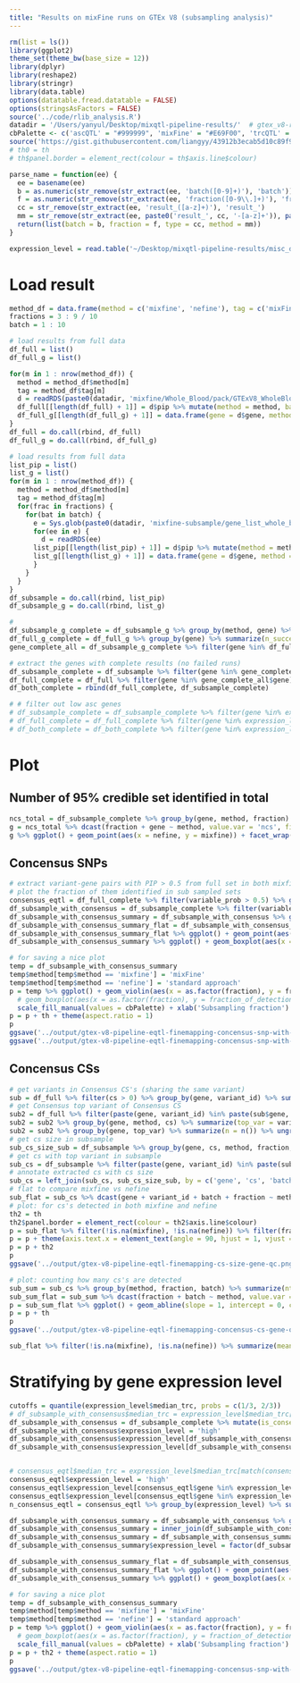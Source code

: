 ```yaml
---
title: "Results on mixFine runs on GTEx V8 (subsampling analysis)"
---
```


```r
rm(list = ls())
library(ggplot2)
theme_set(theme_bw(base_size = 12))
library(dplyr)
library(reshape2)
library(stringr)
library(data.table)
options(datatable.fread.datatable = FALSE)
options(stringsAsFactors = FALSE)
source('../code/rlib_analysis.R')
datadir = '/Users/yanyul/Desktop/mixqtl-pipeline-results/'  # gtex_v8-results/
cbPalette <- c('ascQTL' = "#999999", 'mixFine' = "#E69F00", 'trcQTL' = "#56B4E9", 'vanilla' = "#009E73", 'standard approach' = "#009E73", "#F0E442", "#0072B2", "#D55E00", "#CC79A7")
source('https://gist.githubusercontent.com/liangyy/43912b3ecab5d10c89f9d4b2669871c9/raw/8151c6fe70e3d4ee43d9ce340ecc0eb65172e616/my_ggplot_theme.R')
# th0 = th
# th$panel.border = element_rect(colour = th$axis.line$colour)

parse_name = function(ee) {
  ee = basename(ee)
  b = as.numeric(str_remove(str_extract(ee, 'batch([0-9]+)'), 'batch'))
  f = as.numeric(str_remove(str_extract(ee, 'fraction([0-9\\.]+)'), 'fraction'))
  cc = str_remove(str_extract(ee, 'result_([a-z]+)'), 'result_')
  mm = str_remove(str_extract(ee, paste0('result_', cc, '-[a-z]+')), paste0('result_', cc, '-'))
  return(list(batch = b, fraction = f, type = cc, method = mm))
}

expression_level = read.table('~/Desktop/mixqtl-pipeline-results/misc_data/gtex-v8-genes-passed-qc-with-median-trc.txt', header = T, stringsAsFactors = F)
```

# Load result

```r
method_df = data.frame(method = c('mixfine', 'nefine'), tag = c('mixFine', 'standard approach'))
fractions = 3 : 9 / 10
batch = 1 : 10

# load results from full data
df_full = list()
df_full_g = list()

for(m in 1 : nrow(method_df)) {
  method = method_df$method[m]
  tag = method_df$tag[m]
  d = readRDS(paste0(datadir, 'mixfine/Whole_Blood/pack/GTExV8_WholeBlood__result_pip-', method, '.rds'))
  df_full[[length(df_full) + 1]] = d$pip %>% mutate(method = method, batch = NA, fraction = 1)
  df_full_g[[length(df_full_g) + 1]] = data.frame(gene = d$gene, method = method, batch = NA, fraction = 1)
}
df_full = do.call(rbind, df_full)
df_full_g = do.call(rbind, df_full_g)

# load results from full data
list_pip = list()
list_g = list()
for(m in 1 : nrow(method_df)) {
  method = method_df$method[m]
  tag = method_df$tag[m]
  for(frac in fractions) {
    for(bat in batch) {
      e = Sys.glob(paste0(datadir, 'mixfine-subsample/gene_list_whole_blood_for_subsampling_with_qc0*/Whole_Blood/pack/mypack-08-10-20__indiv_subset-indiv_subset__fraction', frac, '__batch', bat, '-result_pip-', method, '.rds'))
      for(ee in e) {
        d = readRDS(ee)
      list_pip[[length(list_pip) + 1]] = d$pip %>% mutate(method = method, batch = bat, fraction = frac)
      list_g[[length(list_g) + 1]] = data.frame(gene = d$gene, method = method, batch = bat, fraction = frac)
      }
    }
  }
}
df_subsample = do.call(rbind, list_pip)
df_subsample_g = do.call(rbind, list_g)

# 
df_subsample_g_complete = df_subsample_g %>% group_by(method, gene) %>% summarize(n_success = n()) %>% ungroup() %>% filter(n_success == 10 * 7) %>% group_by(gene) %>% summarize(n_method = n()) %>% ungroup() %>% filter(n_method == 2)
df_full_g_complete = df_full_g %>% group_by(gene) %>% summarize(n_success = n()) %>% ungroup() %>% filter(n_success == 2)
gene_complete_all = df_subsample_g_complete %>% filter(gene %in% df_full_g_complete$gene)

# extract the genes with complete results (no failed runs)
df_subsample_complete = df_subsample %>% filter(gene %in% gene_complete_all$gene) 
df_full_complete = df_full %>% filter(gene %in% gene_complete_all$gene)
df_both_complete = rbind(df_full_complete, df_subsample_complete)

# # filter out low asc genes
# df_subsample_complete = df_subsample_complete %>% filter(gene %in% expression_level$gene[expression_level$n_good_asc > 30 / 3 * 10]) 
# df_full_complete = df_full_complete %>% filter(gene %in% expression_level$gene[expression_level$n_good_asc > 30 / 3 * 10]) 
# df_both_complete = df_both_complete %>% filter(gene %in% expression_level$gene[expression_level$n_good_asc > 30 / 3 * 10]) 
```

# Plot

## Number of 95% credible set identified in total

```r
ncs_total = df_subsample_complete %>% group_by(gene, method, fraction) %>% summarize(ncs = length(unique(cs))) %>% ungroup()
g = ncs_total %>% dcast(fraction + gene ~ method, value.var = 'ncs', fill = 0)
g %>% ggplot() + geom_point(aes(x = nefine, y = mixfine)) + facet_wrap(~fraction)
```


## Concensus SNPs

```r
# extract variant-gene pairs with PIP > 0.5 from full set in both mixfine and nefine
# plot the fraction of them identified in sub sampled sets
consensus_eqtl = df_full_complete %>% filter(variable_prob > 0.5) %>% group_by(variant_id, gene) %>% summarize(n_method = n()) %>% ungroup() %>% filter(n_method == 2)
df_subsample_with_consensus = df_subsample_complete %>% filter(variable_prob > 0) %>% mutate(is_consensus = paste(variant_id, gene) %in% paste(consensus_eqtl$variant_id, consensus_eqtl$gene))
df_subsample_with_consensus_summary = df_subsample_with_consensus %>% group_by(method, fraction, batch) %>% summarize(fraction_of_detection = sum(is_consensus) / nrow(consensus_eqtl))
df_subsample_with_consensus_summary_flat = df_subsample_with_consensus_summary %>% dcast(fraction + batch ~ method, value.var = 'fraction_of_detection')
df_subsample_with_consensus_summary_flat %>% ggplot() + geom_point(aes(x = mixfine, y = nefine)) + geom_abline(slope = 1, intercept = 0)
df_subsample_with_consensus_summary %>% ggplot() + geom_boxplot(aes(x = as.factor(fraction), y = fraction_of_detection, color = method)) + scale_color_manual(values = cbPalette)

# for saving a nice plot
temp = df_subsample_with_consensus_summary
temp$method[temp$method == 'mixfine'] = 'mixFine'
temp$method[temp$method == 'nefine'] = 'standard approach'
p = temp %>% ggplot() + geom_violin(aes(x = as.factor(fraction), y = fraction_of_detection, fill = method), alpha = .5, position = position_dodge(1), width = 1.5) + 
  # geom_boxplot(aes(x = as.factor(fraction), y = fraction_of_detection, fill = method), alpha = 1, width = .2, position = position_dodge(1)) + 
  scale_fill_manual(values = cbPalette) + xlab('Subsampling fraction') + ylab('Power (detection rate)') + theme(legend.position = c(0.8, 0.2), legend.title = element_blank()) + geom_jitter(aes(x = as.factor(fraction), y = fraction_of_detection, fill = method), position = position_dodge(1), size = 0.7, alpha = 0.5) # + ggtitle('Consensus variants \n (PIP > 0.5 in both) \n being detected')
p = p + th + theme(aspect.ratio = 1)
p
ggsave('../output/gtex-v8-pipeline-eqtl-finemapping-concensus-snp-with-gene-qc.png', p, height = 4, width = 4)
ggsave('../output/gtex-v8-pipeline-eqtl-finemapping-concensus-snp-with-gene-qc.pdf', p, height = 4, width = 4)
```

## Concensus CSs

```r
# get variants in Consensus CS's (sharing the same variant)
sub = df_full %>% filter(cs > 0) %>% group_by(gene, variant_id) %>% summarize(nmethod = length(unique(method))) %>% ungroup() %>% filter(nmethod > 1)
# get Consensus top variant of Consensus CS
sub2 = df_full %>% filter(paste(gene, variant_id) %in% paste(sub$gene, sub$variant_id))
sub2 = sub2 %>% group_by(gene, method, cs) %>% summarize(top_var = variant_id[which.max(variable_prob)])
sub2 = sub2 %>% group_by(gene, top_var) %>% summarize(n = n()) %>% ungroup() %>% filter(n == 2)
# get cs size in subsample
sub_cs_size_sub = df_subsample %>% group_by(gene, cs, method, fraction, batch) %>% summarize(cs_size = n())
# get cs with top variant in subsample
sub_cs = df_subsample %>% filter(paste(gene, variant_id) %in% paste(sub2$gene, sub2$top_var))
# annotate extracted cs with cs size
sub_cs = left_join(sub_cs, sub_cs_size_sub, by = c('gene', 'cs', 'batch', 'fraction', 'method'))
# flat to compare mixfine vs nefine
sub_flat = sub_cs %>% dcast(gene + variant_id + batch + fraction ~ method, value.var = 'cs_size')
# plot: for cs's detected in both mixfine and nefine
th2 = th
th2$panel.border = element_rect(colour = th2$axis.line$colour)
p = sub_flat %>% filter(!is.na(mixfine), !is.na(nefine)) %>% filter(fraction != 0.3) %>% ggplot(aes(y = mixfine, x = nefine)) + geom_abline(slope = 1, intercept = 0, color = 'lightgray') + geom_point(alpha = .5) + facet_wrap(~fraction, ncol = 2) + ylab('CS size in mixFine') + xlab('CS size in standard approach') + coord_equal(xlim = c(0, 300), y = c(0, 300)) # + ggtitle('Size of Consensus CS \n being detected in both')
p = p + theme(axis.text.x = element_text(angle = 90, hjust = 1, vjust = .5)) # + coord_cartesian(xlim = c(0, 300), y = c(0, 300))
p = p + th2
p
ggsave('../output/gtex-v8-pipeline-eqtl-finemapping-cs-size-gene-qc.png', p, height = 5, width = 4)

# plot: counting how many cs's are detected
sub_sum = sub_cs %>% group_by(method, fraction, batch) %>% summarize(ntimes_detected = n()) 
sub_sum_flat = sub_sum %>% dcast(fraction + batch ~ method, value.var = 'ntimes_detected')
p = sub_sum_flat %>% ggplot() + geom_abline(slope = 1, intercept = 0, color = 'lightgray') + geom_point(aes(y = mixfine / nrow(sub2), x = nefine / nrow(sub2))) + ylab('Detection rate in mixFine') + xlab('Detection rate in standard approach') + coord_equal() # + ggtitle('Consensus CS \n (CS with same top variant) \n being detected')
p = p + th
p
ggsave('../output/gtex-v8-pipeline-eqtl-finemapping-concensus-cs-gene-qc.png', p, height = 4, width = 4)

sub_flat %>% filter(!is.na(mixfine), !is.na(nefine)) %>% summarize(mean_mixfine = mean(mixfine, na.rm = T), mean_nefine = mean(nefine, na.rm = T))
```

# Stratifying by gene expression level

```r
cutoffs = quantile(expression_level$median_trc, probs = c(1/3, 2/3))
# df_subsample_with_consensus$median_trc = expression_level$median_trc[match(df_subsample_with_consensus$gene, expression_level$gene)]
df_subsample_with_consensus = df_subsample_complete %>% mutate(is_consensus = paste(variant_id, gene) %in% paste(consensus_eqtl$variant_id, consensus_eqtl$gene))
df_subsample_with_consensus$expression_level = 'high'
df_subsample_with_consensus$expression_level[df_subsample_with_consensus$gene %in% expression_level$gene[expression_level$median_trc < cutoffs[1]]] = 'low'
df_subsample_with_consensus$expression_level[df_subsample_with_consensus$gene %in% expression_level$gene[expression_level$median_trc < cutoffs[2] & expression_level$median_trc >= cutoffs[1]]] = 'middle'


# consensus_eqtl$median_trc = expression_level$median_trc[match(consensus_eqtl$gene, expression_level$gene)]
consensus_eqtl$expression_level = 'high'
consensus_eqtl$expression_level[consensus_eqtl$gene %in% expression_level$gene[expression_level$median_trc < cutoffs[1]]] = 'low'
consensus_eqtl$expression_level[consensus_eqtl$gene %in% expression_level$gene[expression_level$median_trc < cutoffs[2] & expression_level$median_trc >= cutoffs[1]]] = 'middle'
n_consensus_eqtl = consensus_eqtl %>% group_by(expression_level) %>% summarize(n = n()) %>% ungroup()

df_subsample_with_consensus_summary = df_subsample_with_consensus %>% group_by(method, fraction, batch, expression_level) %>% summarize(num_of_detection = sum(is_consensus))
df_subsample_with_consensus_summary = inner_join(df_subsample_with_consensus_summary, n_consensus_eqtl, by = 'expression_level')
df_subsample_with_consensus_summary = df_subsample_with_consensus_summary %>% mutate(fraction_of_detection = num_of_detection / n)
df_subsample_with_consensus_summary$expression_level = factor(df_subsample_with_consensus_summary$expression_level, levels = c('high', 'middle', 'low'))

df_subsample_with_consensus_summary_flat = df_subsample_with_consensus_summary %>% dcast(fraction + batch + expression_level ~ method, value.var = 'fraction_of_detection')
df_subsample_with_consensus_summary_flat %>% ggplot() + geom_point(aes(x = mixfine, y = nefine)) + geom_abline(slope = 1, intercept = 0) + facet_wrap(~expression_level)
df_subsample_with_consensus_summary %>% ggplot() + geom_boxplot(aes(x = as.factor(fraction), y = fraction_of_detection, color = method)) + facet_wrap(~expression_level) # + scale_color_manual(values = cbPalette)

# for saving a nice plot
temp = df_subsample_with_consensus_summary
temp$method[temp$method == 'mixfine'] = 'mixFine'
temp$method[temp$method == 'nefine'] = 'standard approach'
p = temp %>% ggplot() + geom_violin(aes(x = as.factor(fraction), y = fraction_of_detection, fill = method), alpha = .5, position = position_dodge(1), width = 1.5) + 
  # geom_boxplot(aes(x = as.factor(fraction), y = fraction_of_detection, fill = method), alpha = 1, width = .2, position = position_dodge(1)) + 
  scale_fill_manual(values = cbPalette) + xlab('Subsampling fraction') + ylab('Power (detection rate)') + theme(legend.position = 'bottom', legend.title = element_blank()) + facet_wrap(~expression_level) + geom_point(aes(x = as.factor(fraction), y = fraction_of_detection, fill = method), position = position_dodge(1), size = 0.7, alpha = 0.5) # + ggtitle('Consensus variants \n (PIP > 0.5 in both) \n being detected')
p = p + th2 + theme(aspect.ratio = 1)
p
ggsave('../output/gtex-v8-pipeline-eqtl-finemapping-concensus-snp-with-gene-qc-stratified.png', p, height = 4, width = 8)
```
